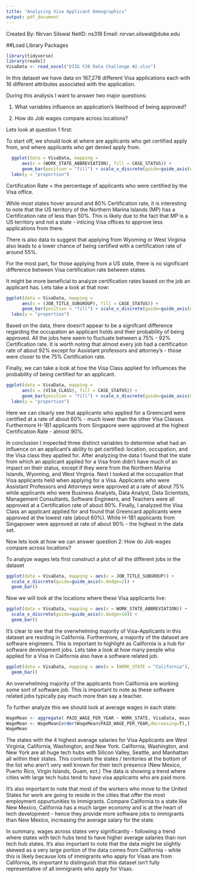 ```yaml
---
title: "Analyzing Visa Applicant Demographics"
output: pdf_document
---
```


Created By: Nirvan Silswal 
NetID: ns318
Email: nirvan.silswal@duke.edu

##Load Library Packages

```r
library(tidyverse)
library(readxl)
VisaData <- read_excel("DIIG F20 Data Challenge #2.xlsx")

```



In this dataset we have data on 167,278 different Visa applications each with 16 different attributes associated with the application. 

During this analysis I want to answer two major questions:

1. What variables influence an application's likelihood of being approved?

2. How do Job wages compare across locations?


Lets look at question 1 first:

To start off, we should look at where are applicants who get certified apply from, and where applicants who get denied apply from.

```r
 
  ggplot(data = VisaData, mapping = 
      aes(x = (WORK_STATE_ABBREVIATION), fill = CASE_STATUS)) +   
      geom_bar(position = "fill") + scale_x_discrete(guide=guide_axis(n.dodge=10))
  labs(y = "proportion")

```
Certification Rate = the percentage of applicants who were certified by the Visa office.

While most states hover around and 80% Certification rate, it is interesting to note that the US territory of the Northern Marina Islands (MP) has a Certification rate of less than 50%. This is likely due to the fact that MP is a US territory and not a state - inticing Visa offices to approve less applications from there.

There is also data to suggest that applying from Wyoming or West Virginia also leads to a lower chance of being certified with a certification rate of around 55%.

For the most part, for those applying from a US state, there is no significant difference between Visa certification rate between states.

It might be more beneficial to analyze certification rates based on the job an applicant has. Lets take a look at that now:

```r

ggplot(data = VisaData, mapping = 
      aes(x = (JOB_TITLE_SUBGROUP), fill = CASE_STATUS)) +   
      geom_bar(position = "fill") + scale_x_discrete(guide=guide_axis(n.dodge=10))
  labs(y = "proportion")

```
Based on the data, there doesn't appear to be a signifcant difference regarding the occupation an applicant holds and their probability of being approved. All the jobs here seem to fluctuate between a 75% - 92% Certification rate. It is worth noting that almost every job had a certificaiton rate of about 92% except for Assistant professors and attorney's - those were closer to the 75% Certification rate.

Finally, we can take a look at how the Visa Class applied for influences the probability of being certified for an applicant.

```r

ggplot(data = VisaData, mapping = 
      aes(x = (VISA_CLASS), fill = CASE_STATUS)) +   
      geom_bar(position = "fill") + scale_x_discrete(guide=guide_axis(n.dodge=10))
  labs(y = "proportion")

```

Here we can clearly see that applicants who applied for a Greencard were certified at a rate of about 60% - much lower than the other Visa Classes. Furthermore H-1B1 applicants from Singapore were approved at the highest Certification Rate - almost 90%.

In conclusion I inspected three distinct variables to determine what had an influence on an applicant's ability to get certified: location, occupation, and the Visa class they applied for. After analyzing the data I found that the state from which an applicant applied for a Visa from didn't have much of an impact on their status, except if they were from the Northern Marina Islands, Wyoming, and West Virginia. Next I looked at the occupation that Visa applicants held when applying for a Visa. Applicants who were Assistant Professors and Attorneys were approved at a rate of about 75% while applicants who were Business Analysts, Data Analyst, Data Scientists, Management Consultants, Software Engineers, and Teachers were all approved at a Certification rate of about 90%. Finally, I analyzed the Visa Class an applicant applied for and found that Greencard applicants were approved at the lowest rate (about 60%). While H-1B1 applicants from Singapower were approved at rate of about 90% - the highest in the data set.

Now lets look at how we can answer question 2: How do Job wages compare across locations?

To analyze wages lets first construct a plot of all the different jobs in the dataset

```r
ggplot(data = VisaData, mapping = aes(x = JOB_TITLE_SUBGROUP)) + 
  scale_x_discrete(guide=guide_axis(n.dodge=2)) +
  geom_bar()
```

Now we will look at the locations where these Visa applicants live:

```r
ggplot(data = VisaData, mapping = aes(x = WORK_STATE_ABBREVIATION)) + 
  scale_x_discrete(guide=guide_axis(n.dodge=10)) +
  geom_bar()

```


It's clear to see that the overwhelming majority of Visa-Applicants in this dataset are residing in California. Furthermore, a majority of the dataset are software engineers.
This is important to highlight as California is a hub for software development jobs. Lets take a look at how many people who applied for a Visa in California also have a software related job.

```r
ggplot(data = VisaData, mapping = aes(x = (WORK_STATE = "California"), fill = JOB_TITLE_SUBGROUP)) + scale_x_discrete(guide=guide_axis(n.dodge=10)) +
  geom_bar()
```

An overwhelming majority of the applicants from California are working some sort of software job. This is important to note as these software related jobs typically pay much more than say a teacher. 


To further analyze this we should look at average wages in each state:

```r

WageMean <- aggregate( PAID_WAGE_PER_YEAR ~ WORK_STATE, VisaData, mean )
WageMean <- WageMean[order(WageMean$PAID_WAGE_PER_YEAR,decreasing=T),]
WageMean

```


The states with the 4 highest average salaries for Visa Applicants are West Virginia, California, Washington, and New York. California, Washington, and New York are all huge tech hubs with Silicon Valley, Seattle, and Manhattan all within their states. This contrasts the states / territories at the bottom of the list who aren't very well known for their tech presence (New Mexico, Puerto Rico, Virgin Islands, Guam, ect.) The data is showing a trend where cities with large tech hubs tend to have visa applicants who are paid more.

It's also important to note that most of the workers who move to the United States for work are going to reside in the cities that offer the most employment oppurtunities to immigrants. Compare California to a state like New Mexico, California has a much larger economy and is at the heart of tech development - hence they provide more software jobs to immigrants than New Mexico, increasing the average salary for the state.

In summary, wages across states very significantly - following a trend where states with tech hubs tend to have higher average salaries than non tech hub states. It's also important to note that the data might be slightly skewed as a very large portion of the data comes from California - while this is likely because lots of immigrants who apply for Visas are from California, its important to distinguish that this dataset isn't fully representative of all immigrants who apply for Visas.

```r



```











